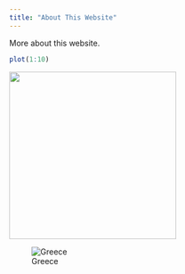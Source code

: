 ```yaml
---
title: "About This Website"
---
```


More about this website.

```r
plot(1:10)
```

<img src="images/Greece.png" width="300px">

![Greece](images/Greece.png)
